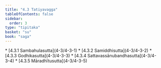 ```yaml
---
title: "4.3 Tatiyavagga"
tableOfContents: false
sidebar:
  order: 3
type: "tipitaka"
basket: "su"
book: "saga"
---
```



<DynamicBreadcrumb />



<TableOfContents book="saga" section="4.3">
* [4.3.1 Sambahulasutta](4-3/4-3-1)
* [4.3.2 Samiddhisutta](4-3/4-3-2)
* [4.3.3 Godhikasutta](4-3/4-3-3)
* [4.3.4 Sattavassānubandhasutta](4-3/4-3-4)
* [4.3.5 Māradhītusutta](4-3/4-3-5)
</TableOfContents>